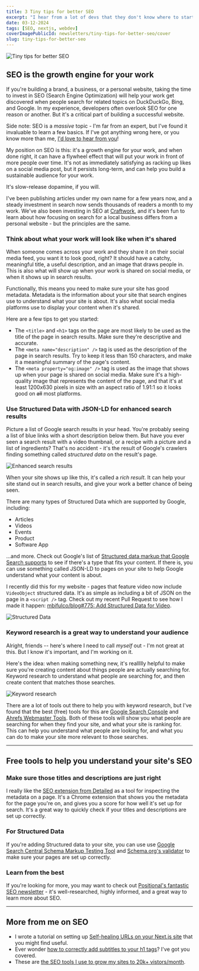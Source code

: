 ```yaml
---
title: 3 Tiny tips for better SEO
excerpt: "I hear from a lot of devs that they don't know where to start with SEO. Here are 3 tiny tips about to get you started."
date: 03-12-2024
tags: [SEO, nextjs, webdev]
coverImagePublicId: newsletters/tiny-tips-for-better-seo/cover
slug: tiny-tips-for-better-seo
---
```


<Image
  publicId="newsletters/tiny-tips-for-better-seo/cover"
  alt="Tiny tips for better SEO"
/>

## SEO is the growth engine for your work

If you're building a brand, a business, or a personal website, taking the time to invest in SEO (Search Engine Optimization) will help your work get discovered when people search for related topics on DuckDuckGo, Bing, and Google. In my experience, developers often overlook SEO for one reason or another. But it's a critical part of building a successful website.

<Aside type="note">

Side note: SEO is a _massive_ topic - I'm far from an expert, but I've found it invaluable to learn a few basics. If I've got anything wrong here, or you know more than me, [I'd love to hear from you](https://threads.net/@irreverentmike)!

</Aside>

My position on SEO is this: it's a growth engine for your work, and when done right, it can have a flywheel effect that will put your work in front of more people over time. It's not as immediately satisfying as racking up likes on a social media post, but it persists long-term, and can help you build a sustainable audience for your work.

It's slow-release dopamine, if you will.

I've been publishing articles under my own name for a few years now, and a steady investment in search now sends thousands of readers a month to my work. We've also been investing in SEO at [Craftwork](https://craftwork.com), and it's been fun to learn about how focusing on search for a local business differs from a personal website - but the principles are the same.

### Think about what your work will look like when it's shared

When someone comes across your work and they share it on their social media feed, you want it to look good, right? It should have a catchy, meaningful title, a useful description, and an image that draws people in. This is also what will show up when your work is shared on social media, or when it shows up in search results.

Functionally, this means you need to make sure your site has good metadata. Metadata is the information about your site that search engines use to understand what your site is about. It's also what social media platforms use to display your content when it's shared.

Here are a few tips to get you started:

- The `<title>` and `<h1>` tags on the page are most likely to be used as the title of the page in search results. Make sure they're descriptive and accurate.
- The `<meta name="description" />` tag is used as the description of the page in search results. Try to keep it less than 150 characters, and make it a meaningful summary of the page's content.
- The `<meta property="og:image" />` tag is used as the image that shows up when your page is shared on social media. Make sure it's a high-quality image that represents the content of the page, and that it's at least 1200x630 pixels in size with an aspect ratio of 1.91:1 so it looks good on <s>all</s> most platforms.

### Use Structured Data with JSON-LD for enhanced search results

Picture a list of Google search results in your head. You're probably seeing a list of blue links with a short description below them. But have you ever seen a search result with a video thumbnail, or a recipe with a picture and a list of ingredients? That's no accident - it's the result of Google's crawlers finding something called _structured data_ on the result's page.

<Image
  publicId="newsletters/tiny-tips-for-better-seo/enhanced-search-results"
  alt="Enhanced search results"
/>

When your site shows up like this, it's called a _rich result_. It can help your site stand out in search results, and give your work a better chance of being seen.

There are many types of Structured Data which are supported by Google, including:
- Articles
- Videos
- Events
- Product
- Software App

...and more. Check out Google's list of [Structured data markup that Google Search supports](https://developers.google.com/search/docs/guides/search-gallery) to see if there's a type that fits your content. If there is, you can use something called JSON-LD to pages on your site to help Google understand what your content is about.

I recently did this for my website - pages that feature video now include `VideoObject` structured data. It's as simple as including a bit of JSON on the page in a `<script />` tag. Check out my recent Pull Request to see how I made it happen: [mbifulco/blog#775: Add Structured Data for Video](https://github.com/mbifulco/blog/pull/775).

<Image
  publicId="newsletters/tiny-tips-for-better-seo/video-results"
  alt="Structured Data"
  caption="Structured Data inspection results for a video on my site. Success! Google can see it."
/>


### Keyword research is a great way to understand your audience

Alright, friends -- here's where I need to call _myself_ out - I'm not great at this. But I know it's important, and I'm working on it.

Here's the idea: when making something new, it's reallllly helpful to make sure you're creating content about things people are actually searching for. Keyword research to understand what people are searching for, and then create content that matches those searches.

<Image
  publicId="newsletters/tiny-tips-for-better-seo/keyword-research"
  alt="Keyword research"
  caption="Keyword results for my site on both Google Search Console and Ahrefs Webmaster Tools"
/>

There are a lot of tools out there to help you with keyword research, but I've found that the best (free) tools for this are [Google Search Console](search.google.com/search-console) and [Ahrefs Webmaster Tools](https://ahrefs.com/webmaster-tools). Both of these tools will show you what people are searching for when they find your site, and what your site is ranking for. This can help you understand what people are looking for, and what you can do to make your site more relevant to those searches.

---

## Free tools to help you understand your site's SEO

### Make sure those titles and descriptions are just right

I really like the [SEO extension from Detailed](https://detailed.com/extension/) as a tool for inspecting the metadata on a page. It's a Chrome extension that shows you the metadata for the page you're on, and gives you a score for how well it's set up for search. It's a great way to quickly check if your titles and descriptions are set up correctly.

### For Structured Data

If you're adding Structured data to your site, you can use use [Google Search Central Schema Markup Testing Tool](https://developers.google.com/search/docs/appearance/structured-data) and [Schema.org's validator](https://validator.schema.org/#url=https%3A%2F%2Fmikebifulco-com-git-feat-metadata-mbifulco.vercel.app%2Fposts%2Flive-coding-satori-og-images-nextjs) to make sure your pages are set up correctly.

### Learn from the best

If you're looking for more, you may want to check out [Positional's fantastic SEO newsletter](https://www.positional.com/newsletter) - it's well-researched, highly informed, and a great way to learn more about SEO.

---

## More from me on SEO

- I wrote a tutorial on setting up [Self-healing URLs on your Next.js site](https://mikebifulco.com/posts/self-healing-urls-nextjs-seo) that you might find useful.
- Ever wonder [how to correctly add subtitles to your h1 tags](https://mikebifulco.com/posts/semantic-html-heading-subtitle)? I've got you covered.
- These are [the SEO tools I use to grow my sites to 20k+ vistors/month](https://mikebifulco.com/posts/seo-tools-for-new-web-projects).


